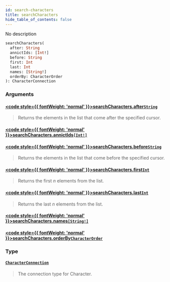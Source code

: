```yaml
---
id: search-characters
title: searchCharacters
hide_table_of_contents: false
---
```








No description

```graphql
searchCharacters(
  after: String
  annictIds: [Int!]
  before: String
  first: Int
  last: Int
  names: [String!]
  orderBy: CharacterOrder
): CharacterConnection
```


### Arguments

#### [<code style={{ fontWeight: 'normal' }}>searchCharacters.<b>after</b></code>](#)<Bullet />[`String`](/docs/graphql-api/beta/reference/scalars/string) <Badge class="secondary" text="scalar"/>
> Returns the elements in the list that come after the specified cursor.
> 

#### [<code style={{ fontWeight: 'normal' }}>searchCharacters.<b>annictIds</b></code>](#)<Bullet />[`[Int!]`](/docs/graphql-api/beta/reference/scalars/int) <Badge class="secondary" text="list"/> <Badge class="secondary" text="scalar"/>
> 
> 

#### [<code style={{ fontWeight: 'normal' }}>searchCharacters.<b>before</b></code>](#)<Bullet />[`String`](/docs/graphql-api/beta/reference/scalars/string) <Badge class="secondary" text="scalar"/>
> Returns the elements in the list that come before the specified cursor.
> 

#### [<code style={{ fontWeight: 'normal' }}>searchCharacters.<b>first</b></code>](#)<Bullet />[`Int`](/docs/graphql-api/beta/reference/scalars/int) <Badge class="secondary" text="scalar"/>
> Returns the first _n_ elements from the list.
> 

#### [<code style={{ fontWeight: 'normal' }}>searchCharacters.<b>last</b></code>](#)<Bullet />[`Int`](/docs/graphql-api/beta/reference/scalars/int) <Badge class="secondary" text="scalar"/>
> Returns the last _n_ elements from the list.
> 

#### [<code style={{ fontWeight: 'normal' }}>searchCharacters.<b>names</b></code>](#)<Bullet />[`[String!]`](/docs/graphql-api/beta/reference/scalars/string) <Badge class="secondary" text="list"/> <Badge class="secondary" text="scalar"/>
> 
> 

#### [<code style={{ fontWeight: 'normal' }}>searchCharacters.<b>orderBy</b></code>](#)<Bullet />[`CharacterOrder`](/docs/graphql-api/beta/reference/inputs/character-order) <Badge class="secondary" text="input"/>
> 
> 

### Type

#### [`CharacterConnection`](/docs/graphql-api/beta/reference/objects/character-connection) <Badge class="secondary" text="object"/>
> The connection type for Character.
> 





